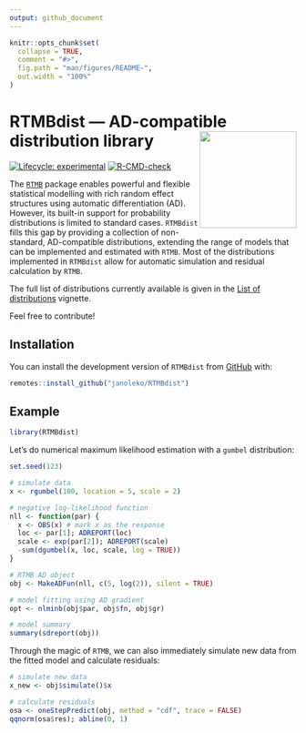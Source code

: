 ```yaml
---
output: github_document
---
```


<!-- README.md is generated from README.Rmd. Please edit that file -->

```r
knitr::opts_chunk$set(
  collapse = TRUE,
  comment = "#>",
  fig.path = "man/figures/README-",
  out.width = "100%"
)
```

# RTMBdist --- AD-compatible distribution library <img src="man/figures/RTMBdist_hex.png" align="right" style="height:170px; width:auto;">

<!-- badges: start -->
[![Lifecycle: experimental](https://img.shields.io/badge/lifecycle-experimental-orange.svg)](https://lifecycle.r-lib.org/articles/stages.html#experimental)
[![R-CMD-check](https://github.com/janoleko/RTMBdist/actions/workflows/R-CMD-check.yaml/badge.svg)](https://github.com/janoleko/RTMBdist/actions/workflows/R-CMD-check.yaml)
<!-- badges: end -->

The [`RTMB`](https://kaskr.r-universe.dev/RTMB) package enables powerful and flexible statistical modelling with rich random effect structures using automatic differentiation (AD). However, its built-in support for probability distributions is limited to standard cases. `RTMBdist` fills this gap by providing a collection of non-standard, AD-compatible distributions, extending the range of models that can be implemented and estimated with `RTMB`. Most of the distributions implemented in `RTMBdist` allow for automatic simulation and residual calculation by `RTMB`.

The full list of distributions currently available is given in the [List of distributions](https://janoleko.github.io/RTMBdist/articles/distlist.html) vignette.

Feel free to contribute!

## Installation

You can install the development version of `RTMBdist` from [GitHub](https://github.com/) with:

```r
remotes::install_github("janoleko/RTMBdist")
```

## Example

```r
library(RTMBdist)
```

Let's do numerical maximum likelihood estimation with a `gumbel` distribution:

```r
set.seed(123)
```

```r
# simulate data
x <- rgumbel(100, location = 5, scale = 2)

# negative log-likelihood function
nll <- function(par) {
  x <- OBS(x) # mark x as the response
  loc <- par[1]; ADREPORT(loc)
  scale <- exp(par[2]); ADREPORT(scale)
  -sum(dgumbel(x, loc, scale, log = TRUE))
}

# RTMB AD object
obj <- MakeADFun(nll, c(5, log(2)), silent = TRUE)

# model fitting using AD gradient
opt <- nlminb(obj$par, obj$fn, obj$gr)

# model summary
summary(sdreport(obj))
```

Through the magic of `RTMB`, we can also immediately simulate new data from the fitted model and calculate residuals:

```r
# simulate new data
x_new <- obj$simulate()$x

# calculate residuals
osa <- oneStepPredict(obj, method = "cdf", trace = FALSE)
qqnorm(osa$res); abline(0, 1)
```


